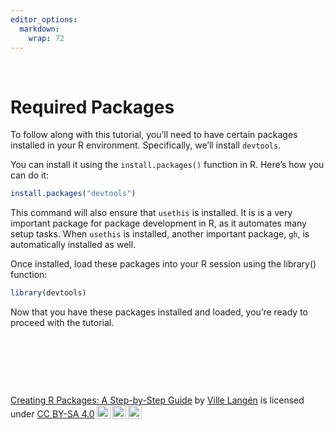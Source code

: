 ```yaml
---
editor_options: 
  markdown: 
    wrap: 72
---
```

 
\

# Required Packages

To follow along with this tutorial, you'll need to have certain packages installed in your R environment. Specifically, we'll install `devtools`. 

You can install it using the `install.packages()` function in R. Here's how you can do it:

```r
install.packages("devtools")
```

This command will also ensure that `usethis` is installed. It is is a very important package for package development in R, as it automates many setup tasks. When `usethis` is installed, another important package, `gh`, is automatically installed as well. 

Once installed, load these packages into your R session using the library() function:


```r
library(devtools)
```

Now that you have these packages installed and loaded, you're ready to proceed with the tutorial.

 
\

\

\


 <p xmlns:cc="http://creativecommons.org/ns#" xmlns:dct="http://purl.org/dc/terms/"><a property="dct:title" rel="cc:attributionURL" href="https://creating-r-packages.netlify.app">Creating R Packages: A Step-by-Step Guide</a> by <a rel="cc:attributionURL dct:creator" property="cc:attributionName" href="https://www.linkedin.com/in/ville-langen/">Ville Langén</a> is licensed under <a href="https://creativecommons.org/licenses/by-sa/4.0/?ref=chooser-v1" target="_blank" rel="license noopener noreferrer" style="display:inline-block;">CC BY-SA 4.0<img style="height:22px!important;margin-left:3px;vertical-align:text-bottom;" src="https://mirrors.creativecommons.org/presskit/icons/cc.svg?ref=chooser-v1" alt=""><img style="height:22px!important;margin-left:3px;vertical-align:text-bottom;" src="https://mirrors.creativecommons.org/presskit/icons/by.svg?ref=chooser-v1" alt=""><img style="height:22px!important;margin-left:3px;vertical-align:text-bottom;" src="https://mirrors.creativecommons.org/presskit/icons/sa.svg?ref=chooser-v1" alt=""></a></p> 
 